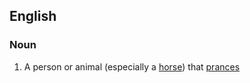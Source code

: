 {{also|Prancer}}

==English==

===Noun===
{{en-noun}}

# A person or animal (especially a [[horse]]) that [[prance]]s
